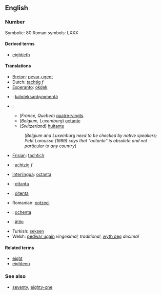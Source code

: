 ==English==
===Number===

Symbolic: 80
Roman symbols: LXXX

====Derived terms====
*[[eightieth]]

====Translations====
*[[Breton]]: [[pevar-ugent]]
*Dutch: [[tachtig]] ''f''
*[[Esperanto]]: [[okdek]]
*{{msg:fi}}: [[kahdeksankymmentä]]
*{{msg:fr}}:
**(''France, Quebec'') [[quatre-vingts]]
**(''Belgium, Luxemburg'') [[octante]]
**(''Switzerland'') [[huitante]]
*:(''Belgium and Luxemburg need to be checked by native speakers; Petit Larousse (1989) says that "octante" is obsolete and not particular to any country'')
*[[Frisian]]: [[tachtich]]
*{{msg:de}}: [[achtzig]] ''f''
*[[Interlingua]]: [[octanta]]
*{{msg:it}}: [[ottanta]]
*{{msg:pt}}: [[oitenta]]
*Romanian: [[optzeci]]
*{{msg:es}}: [[ochenta]]
*{{msg:sv}}: [[åttio]]
*Turkish: [[seksen]]
*Welsh: [[pedwar ugain]] ''vingesimal, traditional'', [[wyth deg]] ''decimal''

====Related terms====
*[[eight]]
*[[eighteen]]

===See also===
*[[seventy]], [[eighty-one]]